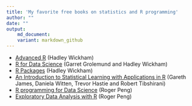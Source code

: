 ```yaml
---
title: 'My favorite free books on statistics and R programming'
author: ""
date: ""
output: 
    md_document:
    variant: markdown_github
---
```


- [Advanced R](http://adv-r.had.co.nz) (Hadley Wickham)
- [R for Data Science](http://r4ds.had.co.nz) (Garret Grolemund and Hadley Wickham)
- [R Packages](http://r-pkgs.had.co.nz) (Hadley Wickham)
- [An Introduction to Statistical Learning with Applications in R](http://www-bcf.usc.edu/~gareth/ISL/) (Gareth James, Daniela Witten, Trevor Hastie and Robert Tibshirani)
- [R programming for Data Science](https://leanpub.com/rprogramming) (Roger Peng)
- [Exploratory Data Analysis with R](https://leanpub.com/exdata) (Roger Peng)